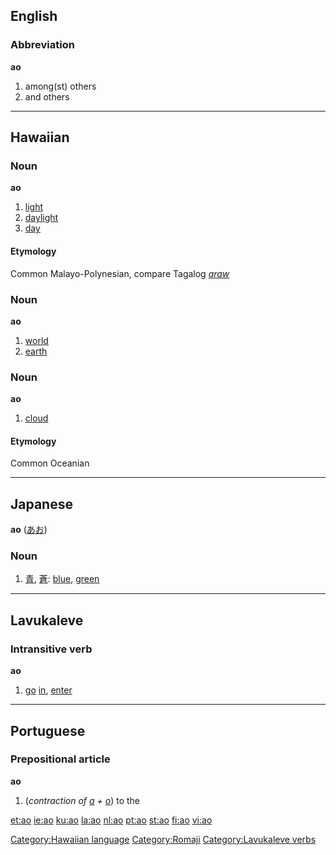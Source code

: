 {{see|AO|ÄO|āo|áo|ǎo|ào}}
==English==

===Abbreviation===
'''ao'''

# among(st) others
# and others

----

==Hawaiian==

===Noun===
'''ao'''

# [[light]]
# [[daylight]]
# [[day]]

====Etymology====
Common Malayo-Polynesian, compare Tagalog ''[[araw]]''

===Noun===
'''ao'''

# [[world]]
# [[earth]]

===Noun===
'''ao'''

# [[cloud]]

====Etymology====
Common Oceanian

[[Category:Hawaiian language]]

----

==Japanese==
'''ao''' ([[あお]])
===Noun===
# [[青]], [[蒼]]: [[blue]], [[green]]

[[Category:Romaji]]
----

==Lavukaleve==
===Intransitive verb===
'''ao'''

# [[go]] [[in]], [[enter]]
[[Category:Lavukaleve verbs]]
----

==Portuguese==
===Prepositional article===
'''ao'''

#(''contraction of [[a#Portuguese|a]] + [[o#Portuguese|o]]'') to the

[[et:ao]]
[[ie:ao]]
[[ku:ao]]
[[la:ao]]
[[nl:ao]]
[[pt:ao]]
[[st:ao]]
[[fi:ao]]
[[vi:ao]]